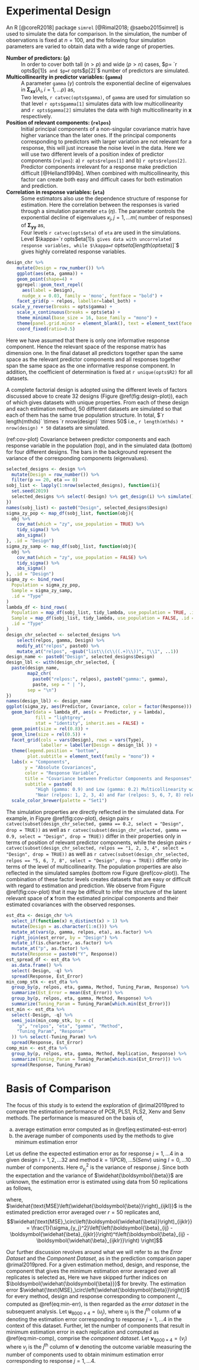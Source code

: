 # Experimental Design #

An R [@coreR2018] package `simrel` [@Rimal2018; @saebo2015simrel] is used to simulate the data for comparison. In the simulation, the number of observations is fixed at $n = 100$, and the following four simulation parameters are varied to obtain data with a wide range of properties.

**Number of predictors: (`p`)**
: In order to cover both tall $(n>p)$ and wide $(p>n)$ cases, $p= `r opts$p[1]`$ and $p= `r opts$p[2]`$ number of predictors are simulated.

**Multicollinearity in predictor variables: (`gamma`)**
: A parameter `gamma` $(\gamma)$ controls the exponential decline of eigenvalues in $\boldsymbol{\Sigma_{xx}} (\lambda_i, i = 1, \ldots p)$ as,
  \begin{equation}
  \lambda_i = e^{-\gamma(i-1)}, \gamma > 0 \text{ and } i = 1, 2, \ldots p
  (\#eq:gamma)
  \end{equation}
: Two levels, `r catvec(opts$gamma)`, of `gamma` are used for simulation so that level `r opts$gamma[1]` simulates data with low multicollinearity and `r opts$gamma[2]` simulates the data with high multicollinearity in $\mathbf{x}$ respectively.

**Position of relevant components: (`relpos`)**
: Initial principal components of a non-singular covariance matrix have higher variance than the later ones. If the principal components corresponding to predictors with larger variation are not relevant for a response, this will just increase the noise level in the data. Here we will use two different levels of a position index of predictor components (`relpos`): a) `r opts$relpos[1]` and b)  `r opts$relpos[2]`. Predictor components irrelevant for a response make prediction difficult [@Helland1994b]. When combined with multicollinearity, this factor can create both easy and difficult cases for both estimation and prediction.

**Correlation in response variables: (`eta`)**
: Some estimators also use the dependence structure of response for estimation. Here the correlation between the responses is varied through a simulation parameter `eta` $(\eta)$. The parameter controls the exponential decline of eigenvalues $\kappa_j, j = 1, \ldots m (\text{ number of responses})$ of $\boldsymbol{\Sigma_{yy}}$ as,
\begin{equation}
\eta_j = e^{-\kappa(j-1)}, \kappa > 0 \text{ and } j = 1, 2, \ldots m
(\#eq:eta)
\end{equation}
: Four levels  `r catvec(opts$eta)` of `eta` are used in the simulations. Level $\kappa=`r opts$eta[1]`$ gives data with uncorrelated response variables, while $\kappa=`r opts$eta[length(opts$eta)]`$ gives highly correlated response variables.

```r
design_chr %>%
    mutate(Design = row_number()) %>%
    ggplot(aes(eta, gamma)) +
    geom_point(shape=4) +
    ggrepel::geom_text_repel(
      aes(label = Design),
      nudge_x = 0.03, family = 'mono', fontface = "bold") +
    facet_grid(p ~ relpos, labeller=label_both) +
  scale_y_reverse(breaks = opts$gamma) +
    scale_x_continuous(breaks = opts$eta) +
    theme_minimal(base_size = 16, base_family = "mono") +
    theme(panel.grid.minor = element_blank(), text = element_text(face = "bold")) +
    coord_fixed(ratio=0.5)
```

Here we have assumed that there is only one informative response component. Hence the relevant space of the response matrix has dimension one. In the final dataset all predictors together span the same space as the relevant predictor components and all responses together span the same space as the one informative response component. In addition, the coefficient of determination is fixed at `r unique(opts$R2)` for all datasets.

A complete factorial design is adopted using the different levels of factors discussed above to create 32 designs (Figure \@ref(fig:design-plot)), each of which gives datasets with unique properties. From each of these design and each estimation method, 50 different datasets are simulated so that each of them has the same true population structure. In total, $`r length(mthds)` \times `r nrow(design)` \times 50$ i.e., `r length(mthds) * nrow(design) * 50` datasets are simulated.

(ref:cov-plot) Covariance between predictor components and each response variable in the population (top), and in the simulated data (bottom) for four different designs. The bars in the background represent the variance of the corresponding components (eigenvalues).

```r
selected_designs <- design %>%
  mutate(Design = row_number()) %>%
  filter(p == 20, eta == 0)
sobj_list <- lapply(1:nrow(selected_designs), function(i){
  set.seed(2019)
  selected_designs %>% select(-Design) %>% get_design(i) %>% simulate()
})
names(sobj_list) <- paste0("Design", selected_designs$Design)
sigma_zy_pop <- map_df(sobj_list, function(obj){
  obj %>%
    cov_mat(which = "zy", use_population = TRUE) %>%
    tidy_sigma() %>%
    abs_sigma()
}, .id = "Design")
sigma_zy_samp <- map_df(sobj_list, function(obj){
  obj %>%
    cov_mat(which = "zy", use_population = FALSE) %>%
    tidy_sigma() %>%
    abs_sigma()
}, .id = "Design")
sigma_zy <- bind_rows(
  Population = sigma_zy_pop,
  Sample = sigma_zy_samp,
  .id = "Type"
)
lambda_df <- bind_rows(
  Population = map_df(sobj_list, tidy_lambda, use_population = TRUE, .id = "Design"),
  Sample = map_df(sobj_list, tidy_lambda, use_population = FALSE, .id = "Design"),
  .id = "Type"
)
design_chr_selected <- selected_designs %>%
    select(relpos, gamma, Design) %>%
    modify_at("relpos", paste0) %>%
    mutate_at("relpos", ~gsub("list\\(c\\((.+)\\))", "\\1", ..1))
design_name <- paste0("Design", selected_designs$Design)
design_lbl <- with(design_chr_selected, {
  paste(design_name,
        map2_chr(
          paste0("relpos:", relpos), paste0("gamma:", gamma),
          paste, sep = " | "),
        sep = "\n")
})
names(design_lbl) <- design_name
ggplot(sigma_zy, aes(Predictor, Covariance, color = factor(Response))) +
  geom_bar(data = lambda_df, aes(x = Predictor, y = lambda),
           fill = "lightgrey",
           stat = "identity", inherit.aes = FALSE) +
  geom_point(size = rel(0.8)) +
  geom_line(size = rel(0.5)) +
  facet_grid(cols = vars(Design), rows = vars(Type),
             labeller = labeller(Design = design_lbl )) +
  theme(legend.position = "bottom",
        plot.subtitle = element_text(family = "mono")) +
  labs(x = "Components",
       y = "Absolute Covariances",
       color = "Response Variable",
       title = "Covariance between Predictor Components and Responses",
       subtitle = paste0(
           "High (gamma: 0.9) and Low (gamma: 0.2) Multicollinearity with\n",
           "Near (relpos: 1, 2, 3, 4) and Far (relpos: 5, 6, 7, 8) relevant predictors")) +
  scale_color_brewer(palette = "Set1")
```

The simulation properties are directly reflected in the simulated data. For example, in Figure \@ref(fig:cov-plot), design pairs `r catvec(subset(design_chr_selected, gamma == 0.2, select = "Design", drop = TRUE))` as well as `r catvec(subset(design_chr_selected, gamma == 0.9, select = "Design", drop = TRUE))` differ in their properties only in terms of position of relevant predictor components, while the design pairs `r catvec(subset(design_chr_selected, relpos == "1, 2, 3, 4", select = "Design", drop = TRUE))` as well as `r catvec(subset(design_chr_selected, relpos == "5, 6, 7, 8", select = "Design", drop = TRUE))` differ only in-terms of the level of multicollinearity. The population properties are also reflected in the simulated samples (bottom row Figure \@ref(cov-plot)). The combination of these factor levels creates datasets that are easy or difficult with regard to estimation and prediction. We observe from Figure \@ref(fig:cov-plot) that it may be difficult to infer the structure of the latent relevant space of $\mathbf{x}$ from the estimated principal components and their estimated covariances with the observed responses.

```r
est_dta <- design_chr %>%
  select_if(function(x) n_distinct(x) > 1) %>%
  mutate(Design = as.character(1:n())) %>%
  mutate_at(vars(p, gamma, relpos, eta), as.factor) %>%
  right_join(est_error, by = "Design") %>%
  mutate_if(is.character, as.factor) %>%
  mutate_at("p", as.factor) %>%
  mutate(Response = paste0("Y", Response))
est_spread_df <- est_dta %>%
  as.data.frame() %>%
  select(-Design, -q) %>%
  spread(Response, Est_Error)
min_comp_stk <- est_dta %>%
  group_by(p, relpos, eta, gamma, Method, Tuning_Param, Response) %>%
  summarize(Est_Error = mean(Est_Error)) %>%
  group_by(p, relpos, eta, gamma, Method, Response) %>%
  summarize(Tuning_Param = Tuning_Param[which.min(Est_Error)])
est_min <- est_dta %>%
  select(-Design, -q) %>%
  semi_join(min_comp_stk, by = c(
    "p", "relpos", "eta", "gamma", "Method",
    "Tuning_Param", "Response"
  )) %>% select(-Tuning_Param) %>%
  spread(Response, Est_Error)
comp_min <- est_dta %>%
  group_by(p, relpos, eta, gamma, Method, Replication, Response) %>%
  summarize(Tuning_Param = Tuning_Param[which.min(Est_Error)]) %>%
  spread(Response, Tuning_Param)
```

# Basis of Comparison

The focus of this study is to extend the exploration of @rimal2019pred to compare the estimation performance of PCR, PLS1, PLS2, Xenv and Senv methods. The performance is measured on the basis of,

a) average estimation error computed as in \@ref(eq:estimated-est-error)
b) the average number of components used by the methods to give minimum estimation error

Let us define the expected estimation error as
\begin{equation}
  \text{MSE}\left(
    \widehat{\boldsymbol{\beta}}
  \right)_{ijkl} =
  \mathsf{E}{\left[
    \frac{1}{\sigma_{y_j}^2}\left(
      \boldsymbol{\beta}_{ij} - \boldsymbol{\widehat{\beta}_{ijkl}}
    \right)^t
    \left(
      \boldsymbol{\beta}_{ij} - \boldsymbol{\widehat{\beta}_{ijkl}}
    \right)
  \right]}
(\#eq:est-error)
\end{equation}
for response $j = 1, \ldots 4$ in a given design $i=1, 2, \ldots 32$ and method $k=1(PCR), \ldots 5(Senv)$ using $l=0, \ldots 10$ number of components. Here $\sigma_{y_j}^2$ is the variance of response $j$. Since both the expectation and the variance of $\widehat{\boldsymbol{\beta}}$ are unknown, the estimation error is estimated using data from 50 replications as follows,

\begin{equation}
\widehat{\text{MSE}\left(\widehat{\boldsymbol{\beta}}\right)_{ijkl}} =
  \frac{1}{50}\sum_{r=1}^{50}{\left[
    \widehat{\text{MSE}_\circ\left(\widehat{\boldsymbol{\beta}}\right)_{ijklr}}  
  \right]}
(\#eq:estimated-est-error)
\end{equation}
where, $\widehat{\text{MSE}\left(\widehat{\boldsymbol{\beta}}\right)_{ijkl}}$ is the estimated prediction error averaged over $r=50$ replicates and,
$$\widehat{\text{MSE}_\circ\left(\boldsymbol{\widehat{\beta}}\right)_{ijklr}} = 
  \frac{1}{\sigma_{y_j}^2}\left[\left(\boldsymbol{\beta}_{ij} -\boldsymbol{\widehat{\beta}_{ijklr}}\right)^t\left(\boldsymbol{\beta}_{ij} - \boldsymbol{\widehat{\beta}_{ijklr}}\right)
\right]$$

Our further discussion revolves around what we will refer to as the _Error Dataset_ and the _Component Dataset,_ as in the prediction comparison paper @rimal2019pred. For a given estimation method, design, and response, the component that gives the minimum estimation error averaged over all replicates is selected as, 
\begin{equation}
  l_\circ = \operatorname*{argmin}_{l}\left[\frac{1}{50}\sum_{r=1}^{50}{\widehat{\text{MSE}_\circ\left(\widehat{\boldsymbol{\beta}}\right)}_{r}}\right]
  (\#eq:min-err)
\end{equation}
Here we have skipped further indices on $\boldsymbol{\widehat{\boldsymbol{\beta}}}$ for brevity. The estimation error $\widehat{\text{MSE}_\circ\left(\widehat{\boldsymbol{\beta}}\right)}$ for every method, design and response corresponding to component $l_\circ$, computed as \@ref(eq:min-err), is then regarded as the _error dataset_ in the subsequent analysis. Let $\mathbf{u}_{8000\times4}=(u_j)$, where $u_j$ is the $j^\text{th}$ column of $\mathbf{u}$ denoting the estimation error corresponding to response $j=1, \ldots 4$ in the context of this dataset. Further, let the number of components that
result in minimum estimation error in each replication and computed as \@ref(eq:min-comp), comprise the _component dataset_. Let $\mathbf{v}_{8000\times4}=(v_j)$ where $v_j$ is the $j^\text{th}$ column of $\mathbf{v}$ denoting the outcome variable measuring the number of components used to obtain minimum estimation error corresponding to response $j=1, \ldots 4$.

\begin{equation}
  l_{\circ} = \operatorname*{argmin}_{l}\left[\widehat{\text{MSE}_\circ\left(\widehat{\boldsymbol{\beta}}\right)}\right]
  (\#eq:min-comp)
\end{equation}
